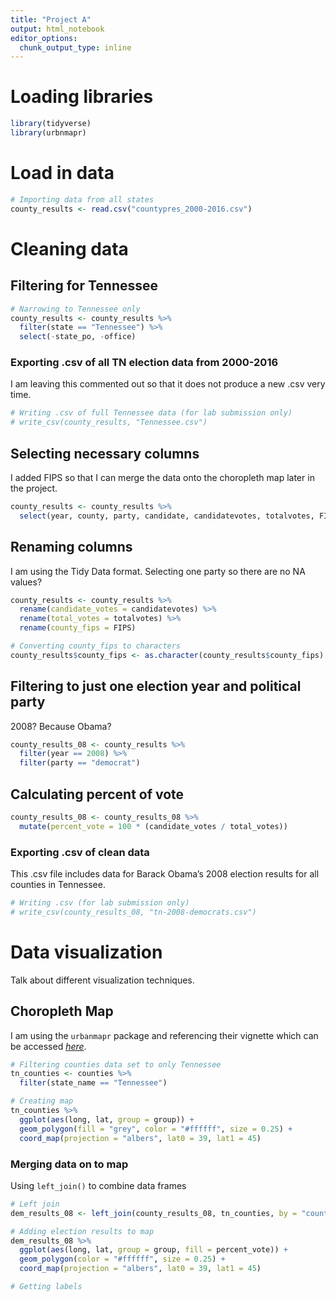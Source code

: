 ```yaml
---
title: "Project A"
output: html_notebook
editor_options: 
  chunk_output_type: inline
---
```


# Loading libraries
```r
library(tidyverse)
library(urbnmapr)
```

# Load in data
```r
# Importing data from all states
county_results <- read.csv("countypres_2000-2016.csv")
```

# Cleaning data

## Filtering for Tennessee
```r
# Narrowing to Tennessee only
county_results <- county_results %>% 
  filter(state == "Tennessee") %>% 
  select(-state_po, -office)
```

### Exporting .csv of all TN election data from 2000-2016
I am leaving this commented out so that it does not produce a new .csv very time.
```r
# Writing .csv of full Tennessee data (for lab submission only)
# write_csv(county_results, "Tennessee.csv")
```

## Selecting necessary columns
I added FIPS so that I can merge the data onto the choropleth map later in the project.
```r
county_results <- county_results %>% 
  select(year, county, party, candidate, candidatevotes, totalvotes, FIPS)
```

## Renaming columns
I am using the Tidy Data format. Selecting one party so there are no NA values?
```r
county_results <- county_results %>% 
  rename(candidate_votes = candidatevotes) %>% 
  rename(total_votes = totalvotes) %>% 
  rename(county_fips = FIPS)

# Converting county_fips to characters
county_results$county_fips <- as.character(county_results$county_fips)
```

## Filtering to just one election year and political party
2008? Because Obama?
```r
county_results_08 <- county_results %>% 
  filter(year == 2008) %>% 
  filter(party == "democrat")
```

## Calculating percent of vote
```r
county_results_08 <- county_results_08 %>% 
  mutate(percent_vote = 100 * (candidate_votes / total_votes))
```

### Exporting .csv of clean data
This .csv file includes data for Barack Obama's 2008 election results for all counties in Tennessee.
```r
# Writing .csv (for lab submission only)
# write_csv(county_results_08, "tn-2008-democrats.csv")
```

# Data visualization
Talk about different visualization techniques.

## Choropleth Map
I am using the `urbanmapr` package and referencing their vignette which can be accessed *[here](https://github.com/UrbanInstitute/urbnmapr/blob/master/vignettes/introducing-urbnmapr.Rmd)*.
```r
# Filtering counties data set to only Tennessee
tn_counties <- counties %>% 
  filter(state_name == "Tennessee")

# Creating map
tn_counties %>% 
  ggplot(aes(long, lat, group = group)) +
  geom_polygon(fill = "grey", color = "#ffffff", size = 0.25) +
  coord_map(projection = "albers", lat0 = 39, lat1 = 45)
```

### Merging data on to map
Using `left_join()` to combine data frames
```r
# Left join
dem_results_08 <- left_join(county_results_08, tn_counties, by = "county_fips")

# Adding election results to map
dem_results_08 %>% 
  ggplot(aes(long, lat, group = group, fill = percent_vote)) +
  geom_polygon(color = "#ffffff", size = 0.25) +
  coord_map(projection = "albers", lat0 = 39, lat1 = 45)

# Getting labels

```

